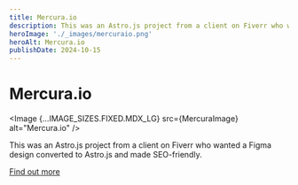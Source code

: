 ```yaml
---
title: Mercura.io
description: This was an Astro.js project from a client on Fiverr who wanted a Figma design converted to Astro.js and made SEO-friendly.
heroImage: './_images/mercuraio.png'
heroAlt: Mercura.io
publishDate: 2024-10-15
---
```





# Mercura.io

<Image {...IMAGE_SIZES.FIXED.MDX_LG} src={MercuraImage} alt="Mercura.io" />

This was an Astro.js project from a client on Fiverr who wanted a Figma design converted to Astro.js and made SEO-friendly.

[Find out more](https://mercuca-test.pages.dev/)
